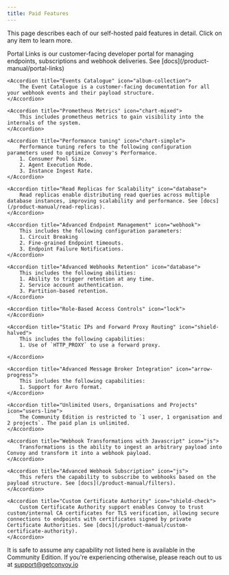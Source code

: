```yaml
---
title: Paid Features
---
```


This page describes each of our self-hosted paid features in detail. Click on any item to learn more.

<AccordionGroup>
    <Accordion title="Portal Links" icon="circle-user">
        Portal Links is our customer-facing developer portal for managing endpoints, subscriptions and webhook deliveries. See [docs](/product-manual/portal-links)
    </Accordion>

    <Accordion title="Events Catalogue" icon="album-collection">
        The Event Catalogue is a customer-facing documentation for all your webhook events and their payload structure.
    </Accordion>

    <Accordion title="Prometheus Metrics" icon="chart-mixed">
        This includes prometheus metrics to gain visibility into the internals of the system.
    </Accordion>

    <Accordion title="Performance tuning" icon="chart-simple">
        Performance tuning refers to the following configuration parameters used to optimize Convoy's Performance.
        1. Consumer Pool Size.
        2. Agent Execution Mode.
        3. Instance Ingest Rate.
    </Accordion>

    <Accordion title="Read Replicas for Scalability" icon="database">
        Read replicas enable distributing read queries across multiple database instances, improving scalability and performance. See [docs](/product-manual/read-replicas).
    </Accordion>

    <Accordion title="Advanced Endpoint Management" icon="webhook">
        This includes the following configuration parameters:
        1. Circuit Breaking
        2. Fine-grained Endpoint timeouts.
        3. Endpoint Failure Notifications.
    </Accordion>

    <Accordion title="Advanced Webhooks Retention" icon="database">
        This includes the following abilities:
        1. Ability to trigger retention at any time.
        2. Service account authentication.
        3. Partition-based retention.
    </Accordion>

    <Accordion title="Role-Based Access Controls" icon="lock">
    </Accordion>

    <Accordion title="Static IPs and Forward Proxy Routing" icon="shield-halved">
        This includes the following capabilities:
        1. Use of `HTTP_PROXY` to use a forward proxy.

    </Accordion>

    <Accordion title="Advanced Message Broker Integration" icon="arrow-progress">
        This includes the following capabilities:
        1. Support for Avro format.
    </Accordion>

    <Accordion title="Unlimited Users, Organisations and Projects" icon="users-line">
        The Community Edition is restricted to `1 user, 1 organisation and 2 projects`. The paid plan is unlimited.
    </Accordion>

    <Accordion title="Webhook Transformations with Javascript" icon="js">
        Transformations is the ability to ingest an arbitrary payload into Convoy and transform it into a webhook payload.
    </Accordion>

    <Accordion title="Advanced Webhook Subscription" icon="js">
        This refers the capability to subscribe to webhooks based on the payload structure. See [docs](/product-manual/filters).
    </Accordion>

    <Accordion title="Custom Certificate Authority" icon="shield-check">
        Custom Certificate Authority support enables Convoy to trust custom/internal CA certificates for TLS verification, allowing secure connections to endpoints with certificates signed by private Certificate Authorities. See [docs](/product-manual/custom-certificate-authority).
    </Accordion>
</AccordionGroup>

It is safe to assume any capability not listed here is available in the Community Edition. If you're experiencing otherwise, please reach out to us at support@getconvoy.io

